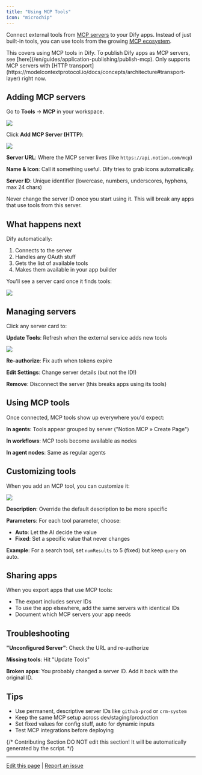 ```yaml
---
title: "Using MCP Tools"
icon: "microchip"
---
```


Connect external tools from [MCP servers](https://modelcontextprotocol.io/introduction) to your Dify apps. Instead of just built-in tools, you can use tools from the growing [MCP ecosystem](https://mcpservers.org/).

<Note>
  This covers using MCP tools in Dify. To publish Dify apps as MCP servers, see [here](/en/guides/application-publishing/publish-mcp).
</Note>

<Info>
  Only supports MCP servers with [HTTP transport](https://modelcontextprotocol.io/docs/concepts/architecture#transport-layer) right now.
</Info>

## Adding MCP servers

Go to **Tools** → **MCP** in your workspace.

![](/images/6cef1436fcc13a65ccedb54bcf5ab77eb87b8faba1098a85951839fb1907f2d2.png)

Click **Add MCP Server (HTTP)**:

![](/images/b5429131836c1caae84f4ce8b3b806221e39636723644961ce2f2a97d5421f16.png)

**Server URL**: Where the MCP server lives (like `https://api.notion.com/mcp`)

**Name & Icon**: Call it something useful. Dify tries to grab icons automatically.

**Server ID**: Unique identifier (lowercase, numbers, underscores, hyphens, max 24 chars)

<Warning>
  Never change the server ID once you start using it. This will break any apps that use tools from this server.
</Warning>

## What happens next

Dify automatically:
1. Connects to the server
2. Handles any OAuth stuff
3. Gets the list of available tools
4. Makes them available in your app builder

You'll see a server card once it finds tools:

![](/images/fcef5ecad1deca82a1d8988c4bcb7cec745a0cd47945ff05fca588502cfaafbc.png)

## Managing servers

Click any server card to:

**Update Tools**: Refresh when the external service adds new tools

![](/images/7b526a64ff34b10a357511b2cd3e42f251a6786210eac71c58ca7bfccdf63f0c.png)

**Re-authorize**: Fix auth when tokens expire

**Edit Settings**: Change server details (but not the ID!)

**Remove**: Disconnect the server (this breaks apps using its tools)

## Using MCP tools

Once connected, MCP tools show up everywhere you'd expect:

**In agents**: Tools appear grouped by server ("Notion MCP » Create Page")

**In workflows**: MCP tools become available as nodes

**In agent nodes**: Same as regular agents

## Customizing tools

When you add an MCP tool, you can customize it:

![](/images/CleanShot2025-07-07at07.41.33@2x.png)

**Description**: Override the default description to be more specific

**Parameters**: For each tool parameter, choose:
- **Auto**: Let the AI decide the value
- **Fixed**: Set a specific value that never changes

**Example**: For a search tool, set `numResults` to 5 (fixed) but keep `query` on auto.

## Sharing apps

When you export apps that use MCP tools:
- The export includes server IDs
- To use the app elsewhere, add the same servers with identical IDs
- Document which MCP servers your app needs

## Troubleshooting

**"Unconfigured Server"**: Check the URL and re-authorize

**Missing tools**: Hit "Update Tools"

**Broken apps**: You probably changed a server ID. Add it back with the original ID.

## Tips

- Use permanent, descriptive server IDs like `github-prod` or `crm-system`
- Keep the same MCP setup across dev/staging/production
- Set fixed values for config stuff, auto for dynamic inputs
- Test MCP integrations before deploying

{/*
Contributing Section
DO NOT edit this section!
It will be automatically generated by the script.
*/}

---

[Edit this page](https://github.com/langgenius/dify-docs/edit/main/en/documentation/pages/build/mcp.mdx) | [Report an issue](https://github.com/langgenius/dify-docs/issues/new?template=docs.yml)

